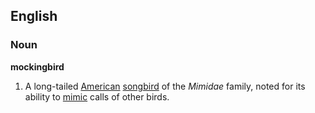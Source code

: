 {{wikipedia}}

==English==
===Noun===
'''mockingbird'''
# A long-tailed [[American]] [[songbird]] of the ''Mimidae'' family, noted for its ability to [[mimic]] calls of other birds.